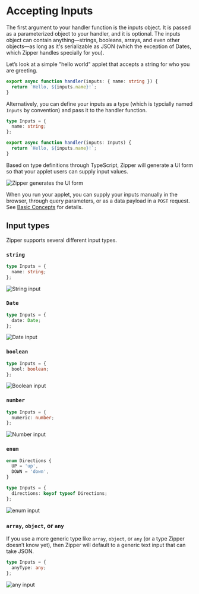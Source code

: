 # Accepting Inputs

The first argument to your handler function is the inputs object. It is passed as a parameterized object to your handler, and it is optional. The inputs object can contain anything—strings, booleans, arrays, and even other objects—as long as it's serializable as JSON (which the exception of Dates, which Zipper handles specially for you).

Let’s look at a simple "hello world" applet that accepts a string for who you are greeting.

```typescript
export async function handler(inputs: { name: string }) {
  return `Hello, ${inputs.name}!`;
}
```

Alternatively, you can define your inputs as a type (which is typcially named `Inputs` by convention) and pass it to the handler function.

```typescript
type Inputs = {
  name: string;
};

export async function handler(inputs: Inputs) {
  return `Hello, ${inputs.name}!`;
}
```

Based on type definitions through TypeScript, Zipper will generate a UI form so that your applet users can supply input values.

![Zipper generates the UI form](public/images/greeting-applet-run-with-input.png)

When you run your applet, you can supply your inputs manually in the browser, through query parameters, or as a data payload in a `POST` request. See [Basic Concepts](/introduction/basic-concepts#running-your-applet) for details.

## Input types

Zipper supports several different input types.

### `string`

```typescript
type Inputs = {
  name: string;
};
```

![String input](public/images/input-string.png)

### `Date`

```typescript
type Inputs = {
  date: Date;
};
```

![Date input](public/images/input-date.png)

### `boolean`

```typescript
type Inputs = {
  bool: boolean;
};
```

![Boolean input](public/images/input-bool.png)

### `number`

```typescript
type Inputs = {
  numeric: number;
};
```

![Number input](public/images/input-number.png)

### `enum`

```typescript
enum Directions {
  UP = 'up',
  DOWN = 'down',
}

type Inputs = {
  directions: keyof typeof Directions;
};
```

![enum input](public/images/input-enum.png)

### `array`, `object`, or `any`

If you use a more generic type like `array`, `object`, or `any` (or a type Zipper doesn’t know yet), then Zipper will default to a generic text input that can take JSON.

```typescript
type Inputs = {
  anyType: any;
};
```

![any input](public/images/input-any.png)
